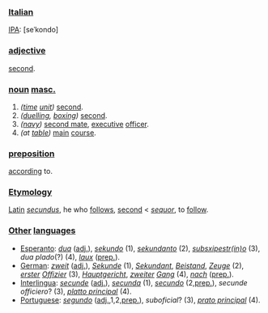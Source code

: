 ===[[Italian]]===

[[IPA]]: [seˈkondo]

===[[adjective]]===

[[second]].

===[[noun]] [[masculine|masc.]]===

#''([[time]] [[unit]])'' [[second]].
#''([[duel|duelling]], [[box|boxing]])'' [[second]].
#''([[navy]])'' [[second mate]], [[executive]] [[officer]].
#''(at [[table]])'' [[main]] [[course]].

===[[preposition]]===

[[accord|according]] to.

===[[Etymology]]===

[[Latin]] ''[[secundus]]'', he who [[follow|follows]], [[second]] < ''[[sequor]]'', to [[follow]].

===[[other|Other]] [[language|languages]]===

*[[Esperanto]]: ''[[dua]]'' ([[adjective|adj.]]), ''[[sekundo]]'' (1), ''[[sekundanto|sekundanto]]'' (2), ''[[subsxipestr(in)o]]'' (3), ''dua plado''(?) (4), ''[[laux]]'' ([[preposition|prep.]]).
*[[German]]: ''[[zweit]]'' ([[adjective|adj.]]), ''[[Sekunde]]'' (1), ''[[Sekundant]]'', ''[[Beistand]]'', ''[[Zeuge]]'' (2), ''[[erst|erster]] [[Offizier]]'' (3), ''[[Hauptgericht]]'', ''[[zweit|zweiter]]'' ''[[Gang]]'' (4), ''[[nach]]''  ([[preposition|prep.]]).
*[[Interlingua]]: ''[[secunde]]'' ([[adjective|adj.]]), ''[[secunda]]'' (1), ''[[secundo]]'' (2,[[preposition|prep.]]), ''secunde officiero''? (3), ''[[platto principal]]'' (4).
*[[Portuguese]]: ''[[segundo]]'' ([[adjective|adj.]],1,2,[[preposition|prep.]]), ''suboficial''? (3), ''[[prato principal]]'' (4).